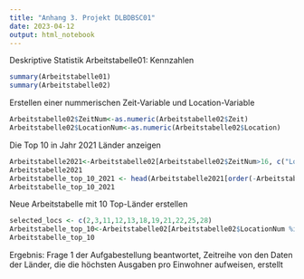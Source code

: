```yaml
---
title: "Anhang 3. Projekt DLBDBSC01"
date: 2023-04-12
output: html_notebook
---
```

Deskriptive Statistik Arbeitstabelle01: Kennzahlen
```r
summary(Arbeitstabelle01)
summary(Arbeitstabelle02)
```
Erstellen einer nummerischen Zeit-Variable und Location-Variable
```r
Arbeitstabelle02$ZeitNum<-as.numeric(Arbeitstabelle02$Zeit)
Arbeitstabelle02$LocationNum<-as.numeric(Arbeitstabelle02$Location)
```
Die Top 10 in Jahr 2021 Länder anzeigen
```r
Arbeitstabelle2021<-Arbeitstabelle02[Arbeitstabelle02$ZeitNum>16, c("Location", "Zeit", "SpendingProPerson", "InternetAnteil", "sqrt_InternetAnteil", "ZeitNum", "LocationNum")]
Arbeitstabelle2021
Arbeitstabelle_top_10_2021 <- head(Arbeitstabelle2021[order(-Arbeitstabelle2021$SpendingProPerson & -Arbeitstabelle2021$InternetAnteil),], 11)
Arbeitstabelle_top_10_2021
```
Neue Arbeitstabelle mit 10 Top-Länder erstellen
```r
selected_locs <- c(2,3,11,12,13,18,19,21,22,25,28)
Arbeitstabelle_top_10<-Arbeitstabelle02[Arbeitstabelle02$LocationNum %in% selected_locs, c("Location", "Zeit", "SpendingProPerson", "InternetAnteil", "sqrt_InternetAnteil", "ZeitNum", "LocationNum")]
Arbeitstabelle_top_10
```
Ergebnis: Frage 1 der Aufgabestellung beantwortet, Zeitreihe von den Daten der  Länder, die die höchsten Ausgaben pro Einwohner aufweisen, erstellt
